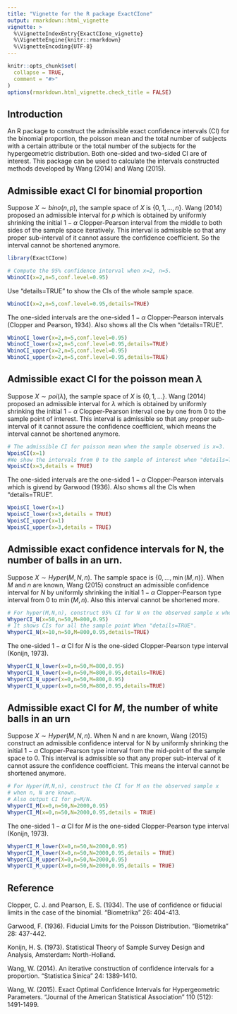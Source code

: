 ```yaml
---
title: "Vignette for the R package ExactCIone"
output: rmarkdown::html_vignette
vignette: >
  %\VignetteIndexEntry{ExactCIone_vignette}
  %\VignetteEngine{knitr::rmarkdown}
  %\VignetteEncoding{UTF-8}
---
```


```r
knitr::opts_chunk$set(
  collapse = TRUE,
  comment = "#>"
)
options(rmarkdown.html_vignette.check_title = FALSE)
```

## Introduction
An R package to construct the admissible exact confidence intervals (CI) for the binomial proportion, the poisson mean and the total number of subjects with a certain attribute or the total number of the subjects for the hypergeometric distribution. Both one-sided and two-sided CI are of interest. This package can be used to calculate the intervals constructed methods developed by Wang (2014) and Wang (2015).



## Admissible exact CI for binomial proportion 
Suppose $X\sim bino(n,p)$, the sample space of $X$ is $\{0,1,...,n\}$. Wang
(2014) proposed an admissible interval for $p$ which is obtained by uniformly shrinking the initial $1-\alpha$ Clopper-Pearson interval from the middle to both sides of the sample space iteratively. This interval is admissible so that any proper sub-interval of it cannot assure the confidence coefficient. So the interval cannot be shortened anymore.


```r
library(ExactCIone)
```
```r
# Compute the 95% confidence interval when x=2, n=5.
WbinoCI(x=2,n=5,conf.level=0.95)
```
Use "details=TRUE" to show the CIs of the whole sample space.
```r
WbinoCI(x=2,n=5,conf.level=0.95,details=TRUE)
```
The one-sided intervals are the one-sided $1-\alpha$ Clopper-Pearson intervals (Clopper and Pearson, 1934). Also shows all the CIs when "details=TRUE".
```r
WbinoCI_lower(x=2,n=5,conf.level=0.95)
WbinoCI_lower(x=2,n=5,conf.level=0.95,details=TRUE)
WbinoCI_upper(x=2,n=5,conf.level=0.95)
WbinoCI_upper(x=2,n=5,conf.level=0.95,details=TRUE)
```


## Admissible exact CI for the poisson mean $\lambda$
Suppose $X\sim poi(\lambda)$, the sample space of $X$ is $\{0,1,...\}$. Wang (2014) proposed an admissible interval for $\lambda$ which is obtained by uniformly shrinking the initial $1-\alpha$ Clopper-Pearson interval one by one from 0 to the sample point of interest. This interval is admissible so that any proper sub-interval of it cannot assure the confidence coefficient, which means the interval cannot be shortened anymore.

```r
# The admissible CI for poisson mean when the sample observed is x=3. 
WpoisCI(x=1)
#We show the intervals from 0 to the sample of interest when "details=TRUE".
WpoisCI(x=3,details = TRUE)
```
The one-sided intervals are the one-sided $1-\alpha$ Clopper-Pearson intervals which is givend by Garwood (1936). Also shows all the CIs when "details=TRUE".
```r
WpoisCI_lower(x=1)
WpoisCI_lower(x=3,details = TRUE)
WpoisCI_upper(x=1)
WpoisCI_upper(x=3,details = TRUE)
```


## Admissible exact confidence intervals for N, the number of balls in an urn.
Suppose $X\sim Hyper(M,N,n)$. The sample space is $\{0,\ldots,\min(M,n)\}$. When $M$ and $n$ are known, Wang (2015) construct an admissible confidence interval for $N$ by uniformly shrinking the initial $1-\alpha$ Clopper-Pearson type interval from  0 to $\min(M,n)$. Also this interval cannot be shortened more.
```r
# For hyper(M,N,n), construct 95% CI for N on the observed sample x when n,M are known.
WhyperCI_N(x=50,n=50,M=800,0.95)
# It shows CIs for all the sample point When "details=TRUE".
WhyperCI_N(x=10,n=50,M=800,0.95,details=TRUE)
```

The one-sided $1-\alpha$ CI for $N$ is the one-sided Clopper-Pearson type interval (Konijn, 1973).
```r
WhyperCI_N_lower(x=0,n=50,M=800,0.95)
WhyperCI_N_lower(x=0,n=50,M=800,0.95,details=TRUE)
WhyperCI_N_upper(x=0,n=50,M=800,0.95)
WhyperCI_N_upper(x=0,n=50,M=800,0.95,details=TRUE)
```


## Admissible exact CI for $M$, the number of white balls in an urn
Suppose $X\sim Hyper(M,N,n)$. When N and n are known, Wang (2015) construct an admissible confidence interval for N by uniformly shrinking the initial $1-\alpha$ Clopper-Pearson type interval from  the mid-point of the sample space to 0. This interval is admissible so that any proper sub-interval of it cannot assure the confidence coefficient. This means the interval cannot be shortened anymore.
```R
# For Hyper(M,N,n), construct the CI for M on the observed sample x 
# when n, N are known. 
# Also output CI for p=M/N.
WhyperCI_M(x=0,n=50,N=2000,0.95)
WhyperCI_M(x=0,n=50,N=2000,0.95,details = TRUE)
```
The one-sided $1-\alpha$ CI for $M$ is the one-sided Clopper-Pearson type interval (Konijn, 1973).
```R
WhyperCI_M_lower(X=0,n=50,N=2000,0.95)
WhyperCI_M_lower(X=0,n=50,N=2000,0.95,details = TRUE)
WhyperCI_M_upper(X=0,n=50,N=2000,0.95)
WhyperCI_M_upper(X=0,n=50,N=2000,0.95,details = TRUE)

```
## Reference

Clopper, C. J. and Pearson, E. S. (1934). The use of confidence or fiducial limits in the case of the binomial. "Biometrika" 26: 404-413.

Garwood, F. (1936). Fiducial Limits for the Poisson Distribution. "Biometrika" 28:	437-442.

Konijn, H. S. (1973). Statistical Theory of Sample Survey Design and Analysis, Amsterdam: North-Holland.

Wang, W. (2014). An iterative construction of confidence intervals for a proportion. "Statistica Sinica" 24: 1389-1410.

Wang, W. (2015). Exact Optimal Confidence Intervals for Hypergeometric Parameters. "Journal of the American Statistical Association" 110 (512): 1491-1499.
 





